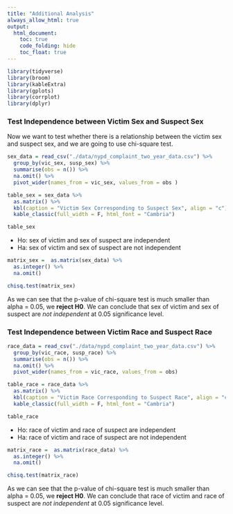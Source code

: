 ```yaml
---
title: "Additional Analysis"
always_allow_html: true
output: 
  html_document:
    toc: true
    code_folding: hide
    toc_float: true
---
```


```r
library(tidyverse)
library(broom)
library(kableExtra)
library(gplots)
library(corrplot)
library(dplyr)
```



### Test Independence between Victim Sex and Suspect Sex

Now we want to test whether there is a relationship between the victim sex and suspect sex, and we are going to use chi-square test.


```r
sex_data = read_csv("./data/nypd_complaint_two_year_data.csv") %>% 
  group_by(vic_sex, susp_sex) %>% 
  summarise(obs = n()) %>% 
  na.omit() %>% 
  pivot_wider(names_from = vic_sex, values_from = obs )

table_sex = sex_data %>% 
  as.matrix() %>% 
  kbl(caption = "Victim Sex Corresponding to Suspect Sex", align = "c") %>% 
  kable_classic(full_width = F, html_font = "Cambria")

table_sex
```

* Ho: sex of victim and sex of suspect are independent
* Ha: sex of victim and sex of suspect are not independent 

```r
matrix_sex =  as.matrix(sex_data) %>% 
  as.integer() %>% 
  na.omit()

chisq.test(matrix_sex)
```


As we can see that the p-value of chi-square test is much smaller than alpha = 0.05, we **reject H0**. 
We can conclude that sex of victim and sex of suspect are *not independent* at 0.05 significance level. 



### Test Independence between Victim Race and Suspect Race

```r
race_data = read_csv("./data/nypd_complaint_two_year_data.csv") %>% 
  group_by(vic_race, susp_race) %>% 
  summarise(obs = n()) %>% 
  na.omit() %>% 
  pivot_wider(names_from = vic_race, values_from = obs)

table_race = race_data %>% 
  as.matrix() %>% 
  kbl(caption = "Victim Race Corresponding to Suspect Race", align = "c") %>% 
  kable_classic(full_width = F, html_font = "Cambria")

table_race
```


* Ho: race of victim and race of suspect are independent
* Ha: race of victim and race of suspect are not independent 


```r
matrix_race =  as.matrix(race_data) %>% 
  as.integer() %>% 
  na.omit()

chisq.test(matrix_race)
```


As we can see that the p-value of chi-square test is much smaller than alpha = 0.05, we **reject H0**. 
We can conclude that race of victim and race of suspect are *not independent* at 0.05 significance level. 

